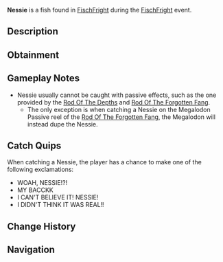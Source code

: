 {{FishInfobox
|image          = Nessie.png
|rarity         = Limited
|event          = FischFright
|sea            = First Sea
|location       = [[FischFright]]
|sublocation    = 
|sources        = Fishing Rod
|nopassive      = 1
|radar_location = 
|prog_speed     = -80
|xp             = 3000
|weather        = Foggy
|time           = Night
|season         = 
|bait           = Truffle Worm
|base_weight    = 4000
|base_value     = 6500
|weight_range   = 2000
|base_chance    = 0.01
|base_resil     = 5
}}
'''Nessie''' is a {{Rarity|Limited}} fish found in [[FischFright]] during the [[FischFright]] event.

== Description ==
{{Description|Nessie is thought to be a complete myth. Little did these anglers know, you found the impossible catch... Nessie... Only obtainable during FischFright |Bestiary Entry}}

== Obtainment ==
{{Description|Only obtainable during FischFright|Bestiary Hint}}
{{Fish Availability|
FischFright/Frightful Pool
|top_rods      = 
Leviathan's Fang Rod\22931.35\88925.23;
Seraphic Rod\22810.74\83481.63;
Ethereal Prism Rod\22679.37\78680.28;
Tempest Rod\22362.7\83276.33;
No-Life Rod\21526.36\79824.98;
Destiny Rod\16237.44\52812.84;
Heaven's Rod\15870.52\59882.91;
Fortune Rod\10814.91\36584.53;
Free Spirit Rod\19895.28\94628.55;
Abyssal Specter Rod\18754.77\85392.9;
Rod Of The Depths\16256.08\59165.96;
Challenger's Rod\21377.45\82621.71;
Rod Of The Forgotten Fang\19824.03\70969.16;
Trident Rod\17085.39\77374.72;
Rod Of The Exalted One\16536.93\58183.77;
Zeus Rod\15820.92\59695.78;
Depthseeker Rod\15670.14\64652.62;
Blazebringer Rod\15641.24\59017.79;
Verdant Shear Rod\15308.97\58837.28;
Avalanche Rod\13183.61\51126.01;
Volcanic Rod\12426.4\46887.49;
Steady Rod\4825.32\20752.92
|recommended   = Seraphic Rod
}}

== Gameplay Notes ==
* Nessie usually cannot be caught with passive effects, such as the one provided by the [[Rod Of The Depths]] and [[Rod Of The Forgotten Fang]].
** The only exception is when catching a Nessie on the Megalodon Passive reel of the [[Rod Of The Forgotten Fang]], the Megalodon will instead dupe the Nessie.

== Catch Quips ==
When catching a Nessie, the player has a chance to make one of the following exclamations:
* WOAH, NESSIE!?!
* MY BACCKK
* I CAN'T BELIEVE IT! NESSIE!
* I DIDN'T THINK IT WAS REAL!!

== Change History ==
{{Change History|{{subst:Current Version}}}}

== Navigation ==
{{Fish Navbox|FischFright}}